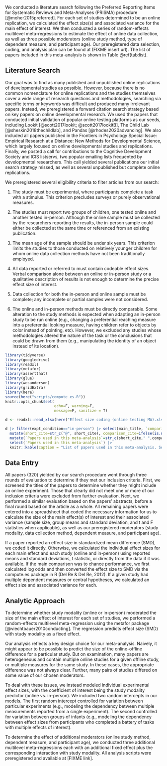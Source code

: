 We conducted a literature search following the Preferred Reporting Items for Systematic Reviews and Meta-Analyses (PRISMA) procedure [@moher2015preferred]. For each set of studies determined to be an online replication, we calculated the effect size(s) and associated variance for the main effect of interest. We then conducted a series of random-effects multilevel meta-regressions to estimate the effect of online data collection, as well as three possible moderators (online study method, type of dependent measure, and participant age). Our preregistered data selection, coding, and analysis plan can be found at (FIXME insert url). The list of papers included in this meta-analysis is shown in Table \@ref(tab:list).

## Literature Search 

Our goal was to find as many published and unpublished online replications of developmental studies as possible. However, because there is no common nomenclature for online replications and the studies themselves cover a wide range of research questions and methodologies, searching via specific terms or keywords was difficult and produced many irrelevant papers. Instead, we preregistered a forward citation search strategy based on key papers on online developmental research. We used the papers that conducted initial validation of popular online testing platforms as our seeds, including Lookit [@scott2017lookit; @scott2017lookitB], The Child Lab [@sheskin2018thechildlab], and Pandas [@rhodes2020advancing]. We also included all papers published in the Frontiers in Psychology Special Issue: Empirical Research at a Distance: New Methods for Developmental Science, which largely focused on online developmental studies and replications. Finally, we posted a call for contributions to the Cognitive Development Society and ICIS listservs, two popular emailing lists frequented by developmental researchers. This call yielded several publications our initial search strategy missed, as well as several unpublished but complete online replications.

We preregistered several eligibility criteria to filter articles from our search: 

1. The study must be experimental, where participants complete a task with a stimulus. This criterion precludes surveys or purely observational measures. 

2. The studies must report two groups of children, one tested online and another tested in-person. Although the online sample must be collected by the researchers reporting the results, the in-person sample could either be collected at the same time or referenced from an existing publication. 

3. The mean age of the sample should be under six years. This criterion limits the studies to those conducted on relatively younger children for whom online data collection methods have not been traditionally employed. 

4. All data reported or referred to must contain codeable effect sizes. Verbal comparison alone between an online or in-person study or a qualitative description of results is not enough to determine the precise effect size of interest. 

5. Data collection for both the in-person and online sample must be complete; any incomplete or partial samples were not considered.

6. The online and in-person methods must be directly comparable. Some alteration to the study methods is expected when adapting an in-person study to be run online (e.g., changing a preferential reaching measure into a preferential looking measure, having children refer to objects by color instead of pointing, etc). However, we excluded any studies whose methodologies altered the nature of the task or the conclusions that could be drawn from them (e.g., manipulating the identity of an object instead of its location). 

```r
library(tidyverse)
library(googledrive)
library(readxl)
library(metafor)
library(assertthat)
library(glue)
library(wesanderson)
library(gridExtra)
library(here)
source(here("scripts/compute_es.R"))
knitr::opts_chunk$set(
                      echo=F, warning=F, 
                      message=F, sanitize = T)

d <- readxl::read_xlsx(here("Effect size coding (online testing MA).xlsx"))
```

```r
d |> filter(expt_condition=="in-person") |> select(main_title, `comparison-title`, short_cite, comparison_cite) |> unique() |> 
  mutate(short_cite=str_c("@", short_cite), comparison_cite=ifelse(is.na(comparison_cite),"",str_c("compared with @",comparison_cite))) |> 
  mutate(`Papers used in this meta-analysis`=str_c(short_cite," ",comparison_cite)) |> 
  select(`Papers used in this meta-analysis`) |> 
  knitr::kable(caption = "List of papers used in this meta-analysis. Some papers contained both online and in-person results, others contained online replications compared to previous in-person studies.", booktabs=T, format="markdown", linesep="")
```
## Data Entry 

All papers (320) yielded by our search procedure went through three rounds of evaluation to determine if they met our inclusion criteria. First, we screened the titles of the papers to determine whether they might include an online experiment. Those that clearly did not meet one or more of our inclusion criteria were excluded from further evaluation. Next, we performed a similar evaluation based on the papers’ abstracts, before a final round based on the article as a whole. All remaining papers were entered into a spreadsheet that coded the necessary information for us to calculate the size of the main effect(s) of interest and their associated variance (sample size, group means and standard deviation, and t and F statistics when applicable), as well as our preregistered moderators (study modality, data collection method, dependent measure, and participant age). 

If a paper reported an effect size in standardized mean difference (SMD), we coded it directly. Otherwise, we calculated the individual effect sizes for each main effect and each study (online and in-person) using reported means and standard deviations, t statistic, or directly from the data if it was available. If the main comparison was to chance performance, we first calculated log odds and then converted the effect size to SMD via the compute.es package in R (Del Re & Del Re, 2012). If a given study had multiple dependent measures or central hypotheses, we calculated an effect size and associated variance for each.

## Analytic Approach 

To determine whether study modality (online or in-person) moderated the size of the main effect of interest for each set of studies, we performed a random-effects multilevel meta-regression using the metafor package [@viechtbauer2010conducting]. The regression predicts effect size (SMD) with study modality as a fixed effect. 

Our analysis reflects a key design choice for our meta-analysis. Naively, it might appear to be possible to predict the size of the online-offline difference for a particular study. But on examination, many papers are heterogeneous and contain multiple online studies for a given offline study, or multiple measures for the same study. In these cases, the appropriate difference was not always clear. Further, many pairs of studies differed on some value of our chosen moderators. 

To deal with these issues, we instead modeled individual experimental effect sizes, with the coefficient of interest being the study modality predictor (online vs. in-person). We included two random intercepts in our models. The first random intercept controlled for variation between  particular experiments (e.g., modeling the dependency between multiple measurements reported from a single experiment). The second controlled for variation between groups of infants (e.g., modeling the dependency between effect sizes from participants who completed a battery of tasks with multiple effects of interest). 

To determine the effect of additional moderators (online study method, dependent measure, and participant age), we conducted three additional multilevel meta-regressions each with an additional fixed effect plus the corresponding interaction with study modality. All analysis scripts were preregistered and available at [FIXME link].





